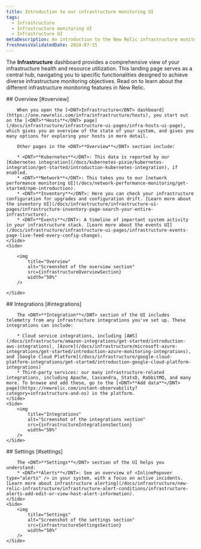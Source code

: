 ```yaml
---
title: Introduction to our infrastructure monitoring UI
tags:
  - Infrastructure
  - Infrastructure monitoring UI
  - Infrastructure UI
metaDescription: An introduction to the New Relic infrastructure monitoring UI pages. 
freshnessValidatedDate: 2024-07-15
---
```





The <DNT>**Infrastructure**</DNT> dashboard provides a comprehensive view of your infrastructure health and resource utilization. This landing page serves as a central hub, navigating you to specific functionalities designed to achieve diverse infrastructure monitoring objectives. Read on to learn about the different infrastructure monitoring features in New Relic.

<SideBySide>
    <Side>
        ## Overview [#overview] 

        When you open the [<DNT>Infrastructure</DNT> dashboard](https://one.newrelic.com/infra/infrastructure/hosts), you start out on the [<DNT>**Hosts**</DNT> page](/docs/infrastructure/infrastructure-ui-pages/infra-hosts-ui-page), which gives you an overview of the state of your system, and gives you many options for exploring your hosts in more detail. 

        Other pages in the <DNT>**Overview**</DNT> section include: 

        * <DNT>**Kubernetes**</DNT>: This data is reported by our [Kubernetes integration](/docs/kubernetes-pixie/kubernetes-integration/get-started/introduction-kubernetes-integration), if enabled. 
        * <DNT>**Network**</DNT>: This takes you to our [network performance monitoring UI](/docs/network-performance-monitoring/get-started/npm-introduction). 
        * <DNT>**Inventory**</DNT>: Here you can check your infrastructure configuration for upgrades and configuration drift. [Learn more about the inventory UI](/docs/infrastructure/infrastructure-ui-pages/infrastructure-inventory-page-search-your-entire-infrastructure).
        * <DNT>**Events**</DNT>: A timeline of important system activity in your infrastructure stack. [Learn more about the events UI](/docs/infrastructure/infrastructure-ui-pages/infrastructure-events-page-live-feed-every-config-change).
    </Side>
    <Side>

        <img
            title="Overview"
            alt="Screenshot of the overview section"
            src={infrastructureOverviewSection}
            width="50%"
        />

    </Side>
</SideBySide>

<SideBySide>
    <Side>
        ## Integrations [#integrations]

        The <DNT>**Integration**</DNT> section of the UI includes telemetry from any infrastructure integrations you've set up. These integrations can include: 

        * Cloud service integrations, including [AWS](/docs/infrastructure/amazon-integrations/get-started/introduction-aws-integrations), [Azure](/docs/infrastructure/microsoft-azure-integrations/get-started/introduction-azure-monitoring-integrations), and [Google Cloud Platform](/docs/infrastructure/google-cloud-platform-integrations/get-started/introduction-google-cloud-platform-integrations) 
        * Third-party services: our many infrastructure-related integrations, including Apache, Cassandra, StatsD, RabbitMQ, and many more. To browse and add these, go to the [<DNT>**Add data**</DNT> page](https://newrelic.com/instant-observability?category=infrastructure-and-os) in the platform. 
    </Side>
    <Side>
        <img
            title="Integrations"
            alt="Screenshot of the integrations section"
            src={infrastructureIntegrationsSection}
            width="50%"
        />
    </Side>
</SideBySide>

<SideBySide>
    <Side>
        ## Settings [#settings] 

        The <DNT>**Settings**</DNT> section of the UI helps you understand:
        * <DNT>**Alerts**</DNT>: See an overview of <InlinePopover type="alerts" /> in your system, with a focus on active incidents. [Learn more about infrastructure alerting](/docs/infrastructure/new-relic-infrastructure/infrastructure-alert-conditions/infrastructure-alerts-add-edit-or-view-host-alert-information). 
    </Side>
    <Side>
        <img
            title="Settings"
            alt="Screenshot of the settings section"
            src={infrastructureSettingsSection}
            width="50%"
        />
    </Side>
</SideBySide>

